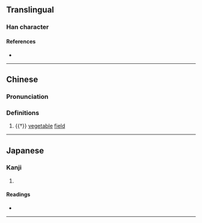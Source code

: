 {{character info/new}}
==Translingual==

===Han character===
{{Han char|rn=32|rad=土|as=17|sn=20|four=42172|canj=GSJT|ids=⿰土聯}}

====References====
* {{Han ref|kx=0242.160|dkj=05607|dj=0482.120|hdz=10501.040|uh=58E3|ud=22755|bh=F442|bd=62530}}

----

==Chinese==
{{zh-forms|s=𪤚|alt=𡑜}}

===Pronunciation===
{{zh-pron
|m=lín 
|c=leon4
|mc=y
|cat=n
}}

===Definitions===
{{zh-hanzi}}

# {{†}} [[vegetable]] [[field]]

----

==Japanese==

===Kanji===
{{ja-kanji|grade=|rs=土17}}

# {{defn|lang=ja|sort=土17}}

====Readings====
* {{ja-readings|on=[[りん]] (rin)|kun=[[おか]] (oka)}}

----